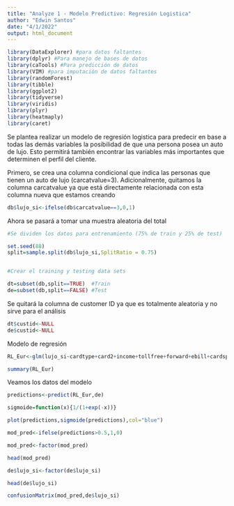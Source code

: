 ```yaml
---
title: "Analyze 1 - Modelo Predictivo: Regresión Logistica"
author: "Edwin Santos"
date: "4/1/2022"
output: html_document
---
```


```r
library(DataExplorer) #para datos faltantes
library(dplyr) #Para manejo de bases de datos
library(caTools) #Para predicción de datos
library(VIM) #para imputación de datos faltantes
library(randomForest)
library(tibble)
library(ggplot2)
library(tidyverse)
library(viridis)
library(plyr)
library(heatmaply)
library(caret)
```


Se plantea realizar un modelo de regresión logistica para predecir en base a todas las demás variables la posibilidad de que una persona posea un auto de lujo. Esto permitirá también encontrar las variables más importantes que determinen el perfil del cliente.

Primero, se crea una columna condicional que indica las personas que tienen un auto de lujo (carcatvalue=3). Adicionalmente, quitamos la columna carcatvalue ya que está directamente relacionada con esta columna nueva que estamos creando

```r
db$lujo_si<-ifelse(db$carcatvalue==3,0,1)
```

Ahora se pasará a tomar una muestra aleatoria del total

```r
#Se dividen los datos para entrenamiento (75% de train y 25% de test)

set.seed(88)
split=sample.split(db$lujo_si,SplitRatio = 0.75)


#Crear el training y testing data sets

dt=subset(db,split==TRUE)  #Train
de=subset(db,split==FALSE) #Test
```

Se quitará la columna de customer ID ya que es totalmente aleatoria y no sirve para el análisis

```r
dt$custid<-NULL
de$custid<-NULL
```

Modelo de regresión

```r
RL_Eur<-glm(lujo_si~cardtype+card2+income+tollfree+forward+ebill+cardspent+spoused+forward+pets_reptiles,data=dt,family = binomial())

summary(RL_Eur)
```

Veamos los datos del modelo

```r
predictions<-predict(RL_Eur,de)
```



```r
sigmoide=function(x){1/(1+exp(-x))}

plot(predictions,sigmoide(predictions),col="blue")
```


```r
mod_pred<-ifelse(predictions>0.5,1,0)
```


```r
mod_pred<-factor(mod_pred)

head(mod_pred)

de$lujo_si<-factor(de$lujo_si)

head(de$lujo_si)

```



```r
confusionMatrix(mod_pred,de$lujo_si)
```





